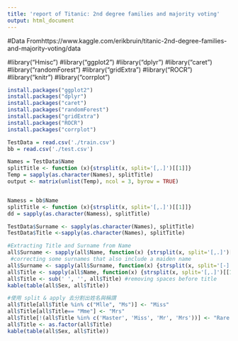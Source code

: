 ```yaml
---
title: 'report of Titanic: 2nd degree families and majority voting'
output: html_document
---
```

#Data Fromhttps://www.kaggle.com/erikbruin/titanic-2nd-degree-families-and-majority-voting/data

#library("Hmisc")
#library("ggplot2")
#library("dplyr")
#library("caret")
#library("randomForest")
#library("gridExtra")
#library("ROCR")
#library("knitr")
#library("corrplot")


```r
install.packages("ggplot2")
install.packages("dplyr")
install.packages("caret")
install.packages("randomForest")
install.packages("gridExtra")
install.packages("ROCR")
install.packages("corrplot")


```




```r
TestData = read.csv('./train.csv')
bb = read.csv('./test.csv')
```

```r
Names = TestData$Name
splitTitle <- function (x){strsplit(x, split='[,.]')[[1]]}
Temp = sapply(as.character(Names), splitTitle)
output <- matrix(unlist(Temp), ncol = 3, byrow = TRUE)


Namess = bb$Name
splitTitle <- function (x){strsplit(x, split='[,.]')[[1]]}
dd = sapply(as.character(Namess), splitTitle)

```

```r

TestData$Surname <- sapply(as.character(Names), splitTitle)
TestData$Title <-sapply(as.character(Names), splitTitle)
```


```r
#Extracting Title and Surname from Name
all$Surname <- sapply(all$Name, function(x) {strsplit(x, split='[,.]')[[1]][1]})
 #correcting some surnames that also include a maiden name
all$Surname <- sapply(all$Surname, function(x) {strsplit(x, split='[-]')[[1]][1]})
all$Title <- sapply(all$Name, function(x) {strsplit(x, split='[,.]')[[1]][2]})
all$Title <- sub(' ', '', all$Title) #removing spaces before title
kable(table(all$Sex, all$Title))


```




```r
#使用 split & apply 去分割出姓名與稱謂
all$Title[all$Title %in% c("Mlle", "Ms")] <- "Miss"
all$Title[all$Title== "Mme"] <- "Mrs"
all$Title[!(all$Title %in% c('Master', 'Miss', 'Mr', 'Mrs'))] <- "Rare Title"
all$Title <- as.factor(all$Title)
kable(table(all$Sex, all$Title))


```

